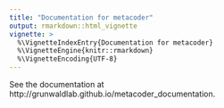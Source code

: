 ```yaml
---
title: "Documentation for metacoder"
output: rmarkdown::html_vignette
vignette: >
  %\VignetteIndexEntry{Documentation for metacoder}
  %\VignetteEngine{knitr::rmarkdown}
  %\VignetteEncoding{UTF-8}
---
```


See the documentation at http://grunwaldlab.github.io/metacoder_documentation.


